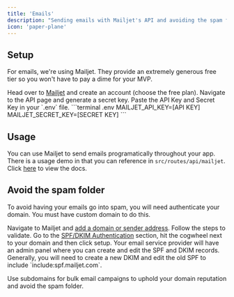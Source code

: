 ```yaml
---
title: 'Emails'
description: "Sending emails with Mailjet's API and avoiding the spam folder"
icon: 'paper-plane'
---
```


## Setup
For emails, we're using Mailjet. They provide an extremely generous free tier so you won't have to pay a dime for your MVP.

<Steps>
    <Step title="Register">
        Head over to <a href="https://www.mailjet.com/" target="_blank">Mailjet</a> and create an account (choose the free plan).
    </Step>
    <Step title="Get API Keys">
        Navigate to the API page and generate a secret key. Paste the API Key and Secret Key in your `.env` file.
        ```terminal .env
        MAILJET_API_KEY=[API KEY]
        MAILJET_SECRET_KEY=[SECRET KEY]
        ```
    </Step>
</Steps>

## Usage
You can use Mailjet to send emails programatically throughout your app. There is a usage demo in that you can reference in `src/routes/api/mailjet`. Click <a href="https://dev.mailjet.com/email/guides/send-api-v31/" target="_blank">here</a> to view the docs.

## Avoid the spam folder
To avoid having your emails go into spam, you will need authenticate your domain.
<Warning>You must have custom domain to do this.</Warning>

<Steps>
    <Step title="Add domain or sender address">
        Navigate to Mailjet and <a href="https://app.mailjet.com/account/sender?type=domain" target="_blank">add a domain or sender address</a>. Follow the steps to validate.
    </Step>
    <Step title="SPF/DKIM Setup">
        Go to the <a href="https://app.mailjet.com/account/sender?type=domain" target="_blank">SPF/DKIM Authentication</a> section, hit the cogwheel next to your domain and then click setup. 
    </Step>
    <Step title="Add Records">
        Your email service provider will have an admin panel where you can create and edit the SPF and DKIM records. Generally, you will need to create a new DKIM and edit the old SPF to include `include:spf.mailjet.com`.
    </Step>
</Steps>

<Note>Use subdomains for bulk email campaigns to uphold your domain reputation and avoid the spam folder.</Note>